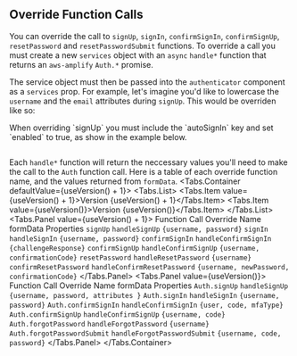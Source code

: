 
## Override Function Calls

You can override the call to `signUp`, `signIn`, `confirmSignIn`, `confirmSignUp`, `resetPassword` and `resetPasswordSubmit` functions.
To override a call you must create a new `services` object with an `async` `handle*` function that returns an `aws-amplify` `Auth.*` promise.

The service object must then be passed into the `authenticator` component as a `services` prop. For example, let's imagine you'd like to lowercase the `username` and the `email` attributes during `signUp`.
This would be overriden like so:

<Alert role="none" variation="warning" heading="Sign Up Auto Sign In">
  When overriding `signUp` you must include the `autoSignIn` key and set `enabled` to true, as show in the example below.
</Alert>

```jsx expoSnack file=../../../../../../../examples/react-native/src/features/Authenticator/OverrideServices/Example.tsx

```

Each `handle*` function will return the neccessary values you'll need to make the call to the `Auth` function call. Here is a table of each override function name, and the values returned from `formData`.
<Tabs.Container defaultValue={useVersion() + 1}>
  <Tabs.List>
    <Tabs.Item value={useVersion() + 1}>Version {useVersion() + 1}</Tabs.Item>
  <Tabs.Item value={useVersion()}>Version {useVersion()}</Tabs.Item>
  </Tabs.List>
  <Tabs.Panel value={useVersion() + 1}>
    <ResponsiveTable labelWidth="10rem">
      <TableHead>
        <TableRow>
          <TableCell as="th">Function Call</TableCell>
          <TableCell as="th">Override Name</TableCell>
          <TableCell as="th">formData Properties</TableCell>
        </TableRow>
      </TableHead>
      <TableBody>
        <TableRow>
          <ResponsiveTableCell label="Function Call">`signUp`</ResponsiveTableCell>
          <ResponsiveTableCell label="Override Name">`handleSignUp`</ResponsiveTableCell>
          <ResponsiveTableCell label="formData Properties">`{username, password}`</ResponsiveTableCell>
        </TableRow>
        <TableRow>
          <ResponsiveTableCell label="Function Call">`signIn`</ResponsiveTableCell>
          <ResponsiveTableCell label="Override Name">`handleSignIn` </ResponsiveTableCell>
          <ResponsiveTableCell label="formData Properties">`{username, password}`</ResponsiveTableCell>
        </TableRow>
        <TableRow>
          <ResponsiveTableCell label="Function Call">`confirmSignIn`</ResponsiveTableCell>
          <ResponsiveTableCell label="Override Name">`handleConfirmSignIn`</ResponsiveTableCell>
          <ResponsiveTableCell label="formData Properties">`{challengeResponse}`</ResponsiveTableCell>
        </TableRow>
        <TableRow>
          <ResponsiveTableCell label="Function Call">`confirmSignUp`</ResponsiveTableCell>
          <ResponsiveTableCell label="Override Name">`handleConfirmSignUp`</ResponsiveTableCell>
          <ResponsiveTableCell label="formData Properties">`{username, confirmationCode}`</ResponsiveTableCell>
        </TableRow>
        <TableRow>
          <ResponsiveTableCell label="Function Call">`resetPassword`</ResponsiveTableCell>
          <ResponsiveTableCell label="Override Name">`handleResetPassword`</ResponsiveTableCell>
          <ResponsiveTableCell label="formData Properties">`{username}`</ResponsiveTableCell>
        </TableRow>
        <TableRow>
          <ResponsiveTableCell label="Function Call">`confirmResetPassword`</ResponsiveTableCell>
          <ResponsiveTableCell label="Override Name">`handleConfirmResetPassword`</ResponsiveTableCell>
          <ResponsiveTableCell label="formData Properties">`{username, newPassword, confirmationCode}`</ResponsiveTableCell>
        </TableRow>
      </TableBody>
    </ResponsiveTable>
  </Tabs.Panel>
  <Tabs.Panel value={useVersion()}>
  <ResponsiveTable labelWidth="10rem">
    <TableHead>
      <TableRow>
        <TableCell as="th">Function Call</TableCell>
        <TableCell as="th">Override Name</TableCell>
        <TableCell as="th">formData Properties</TableCell>
      </TableRow>
    </TableHead>
      <TableBody>
        <TableRow>
          <ResponsiveTableCell label="Function Call">`Auth.signUp`</ResponsiveTableCell>
          <ResponsiveTableCell label="Override Name">`handleSignUp`</ResponsiveTableCell>
          <ResponsiveTableCell label="formData Properties">`{username, password, attributes }`</ResponsiveTableCell>
        </TableRow>
        <TableRow>
          <ResponsiveTableCell label="Function Call">`Auth.signIn`</ResponsiveTableCell>
          <ResponsiveTableCell label="Override Name">`handleSignIn` </ResponsiveTableCell>
          <ResponsiveTableCell label="formData Properties">`{username, password}`</ResponsiveTableCell>
        </TableRow>
        <TableRow>
          <ResponsiveTableCell label="Function Call">`Auth.confirmSignIn`</ResponsiveTableCell>
          <ResponsiveTableCell label="Override Name">`handleConfirmSignIn`</ResponsiveTableCell>
          <ResponsiveTableCell label="formData Properties">`{user, code, mfaType}`</ResponsiveTableCell>
        </TableRow>
        <TableRow>
          <ResponsiveTableCell label="Function Call">`Auth.confirmSignUp`</ResponsiveTableCell>
          <ResponsiveTableCell label="Override Name">`handleConfirmSignUp`</ResponsiveTableCell>
          <ResponsiveTableCell label="formData Properties">`{username, code}`</ResponsiveTableCell>
        </TableRow>
        <TableRow>
          <ResponsiveTableCell label="Function Call">`Auth.forgotPassword`</ResponsiveTableCell>
          <ResponsiveTableCell label="Override Name">`handleForgotPassword`</ResponsiveTableCell>
          <ResponsiveTableCell label="formData Properties">`{username}`</ResponsiveTableCell>
        </TableRow>
        <TableRow>
          <ResponsiveTableCell label="Function Call">`Auth.forgotPasswordSubmit`</ResponsiveTableCell>
          <ResponsiveTableCell label="Override Name">`handleForgotPasswordSubmit`</ResponsiveTableCell>
          <ResponsiveTableCell label="formData Properties">`{username, code, password}`</ResponsiveTableCell>
        </TableRow>
      </TableBody>
    </ResponsiveTable>
  </Tabs.Panel>
</Tabs.Container>
